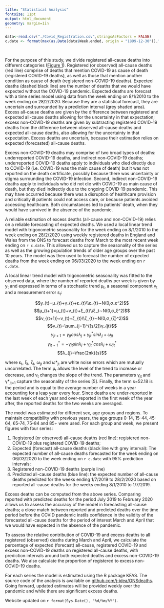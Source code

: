 ```yaml
---
title: "Statistical Analysis"
fontsize: 11pt
output: html_document
geometry: margin=1in
---
```

```r
data<-read.csv("./Covid_Registration.csv",stringsAsFactors = FALSE)
c.date <- format(max(as.Date(data$Week.ended, origin = "1899-12-30")),"%d/%m/%Y")
```

\


For the purpose of this study, we divide registered all-cause deaths into different categories ([Figure 1](figures.html)). Registered (or observed) all-cause deaths (red line) comprise of deaths that mention COVID-19 as cause of death (registered COVID-19 deaths), as well as those that mention another condition as cause of death (registered non-COVID-19 deaths). Expected deaths (dashed black line) are the number of deaths that we would have expected without the COVID-19 pandemic. Expected deaths are forecast with a time series model using data from the week ending on 8/1/2010 to the week ending on 28/2/2020. Because they are a statistical forecast, they are uncertain and surrounded by a prediction interval (grey shaded area). Excess all-cause deaths are given by the difference between registered and expected all-cause deaths allowing for the uncertainty in that expectation; excess non-COVID-19 deaths are given by subtracting registered COVID-19 deaths from the difference between observed all-cause deaths and expected all-cause deaths, also allowing for the uncertainty in that expectation. Excess deaths are uncertain, because their estimation relies on expected (forecasted) all-cause deaths. 

Excess non-COVID-19 deaths may comprise of two broad types of deaths: underreported COVID-19 deaths, and indirect non-COVID-19 deaths; underreported COVID-19 deaths apply to individuals who died directly due to COVID-19 (i.e. COVID-19 was the main cause of death) but it was not reported on the death certificate, possibly because there was uncertainty or stigma surrounding the COVID-19 infection. Second, indirect non-COVID-19 deaths apply to individuals who did not die with COVID-19 as main cause of death, but they died indirectly due to the ongoing COVID-19 pandemic. This may have occurred because there was a disruption of healthcare provision and critically ill patients could not access care, or because patients avoided accessing healthcare. Both circumstances led to patients’ death, when they would have survived in the absence of the pandemic. 

A reliable estimation of excess deaths (all-cause and non-COVID-19) relies on a reliable forecasting of expected deaths. We used a local linear trend model with trigonometric seasonality for the week ending on 8/1/2010 to the week ending on 28/2/2020 using weekly registered deaths in England and Wales from the ONS to forecast deaths from March to the most recent week ending on `r c.date`. This allowed us to capture the seasonality of the series as well as the growing population trends of older age groups over the past 10 years. The model was then used to forecast the number of expected deaths from the week ending on 06/03/2020 to the week ending on `r c.date`.

A local linear trend model with trigonometric seasonality was fitted to the observed data, where the number of reported deaths per week is given by y~t~ and expressed in terms of a stochastic trend μ~t~, a seasonal component γ~t~ and a measurement error ε~t~:

$$y_{t}=μ_{t}+γ_{t}+ε_{t}\\ε_{t}∼N(0,σ_ε^2)$$
$$μ_{t+1}=μ_{t}+ν_{t}+ξ_{t}\\ξ_t∼N(0,σ_ξ^2)$$
$$ν_{(t+1)}=ν_{t}+ζ_{t}\\ζ_{t}∼N(0,σ_{ζ}^2)$$
$$γ_{t}=\sum_{j=1}^{[s/2]}γ_{jt}$$
$$γ_{jt+1}=γ_{jt}cosλ_{j}+γ_{jt}^* sinλ_{j}+ω_{jt}$$
$$γ_{jt=1}^*=-γ_{jt}sinλ_{j}+γ_{jt}^* cosλ_{j}+ω_{jt}^*$$
$$λ_{j}=\frac{2πk}{s}$$

where ε~t~, ξ~t~, ζ~t~, ω~jt~ and ω\*~jt~ are white noise errors which are mutually uncorrelated. The term μ~t~ allows the level of the trend to increase or decrease, and ν~t~ changes the slope of the trend. The parameters γ~jt~ and γ\*~jt=1~ capture the seasonality of the series [5]. Finally, the term s=52.18 is the period and is equal to the average number of weeks in a year accounting for a leap year every four. Since deaths are under-reported in the last week of each year and over-reported in the first week of the year after, the reported deaths for the two weeks are averaged. 

The model was estimated for different sex, age groups and regions. To maintain compatibility with previous years, the age groups 0-14, 15-44, 45-64, 65-74, 75-84 and 85+ were used. For each group and week, we present figures with four series:

  1. Registered (or observed) all-cause deaths (red line): registered non-COVID-19 plus registered COVID-19 deaths; 
  2. Expected (forecast) all-cause deaths (black line with grey interval): The expected number of all-cause deaths forecasted for the week ending on 06/03/2020 to the week ending on `r c.date` with 95% prediction intervals;
  3. Registered non-COVID-19 deaths (purple line)
  4. Predicted all-cause deaths (blue line): the expected number of all-cause deaths predicted for the weeks ending 1/7/2019 to 28/2/2020 based on reported all-cause deaths for the weeks ending 8/1/2010 to 1/7/2019. 

Excess deaths can be computed from the above series. Comparing reported with predicted deaths for the period July 2019 to February 2020 allows us to assess the accuracy of the model in forecasting all-cause deaths; a close match between reported and predicted deaths over the time period before the COVID pandemic instils confidence in the validity of the forecasted all-cause deaths for the period of interest March and April that we would have expected in the absence of the pandemic. 

To assess the relative contribution of COVID-19 and excess deaths to all registered (observed) deaths during March and April, we calculate the percentage of expected (forecast) all-cause, registered COVID-19 and excess non-COVID-19 deaths on registered all-cause deaths, with prediction intervals around both expected deaths and excess non-COVID-19 deaths. We also calculate the proportion of registered to excess non-COVID-19 deaths. 

For each series the model is estimated using the R package KFAS. The source code of the analysis is available on [github.com/j-idea/ONSdeaths](www.github.com/j-idea/ONSdeaths). Going forward, updated estimates will be provided weekly over the pandemic and while there are significant excess deaths. 


Website updated on `r format(Sys.Date(), "%d/%m/%Y")`.
